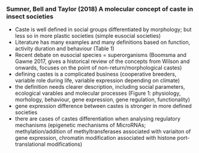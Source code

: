 ### Sumner, Bell and Taylor (2018) A molecular concept of caste in insect societies
- Caste is well defined in social groups differentiated by morphology; but less so in more plastic societies (simple eusocial societies) 
- Literature has many examples and many definitions based on function, activity duration and behaviour (Table 1)
- Recent debate on eusocial species = superorganisms (Boomsma and Gawne 2017, gives a historical review of the concepts from Wilson and onwards, focuses on the point of non-return/morphological castes)
- defining castes is a complicated business (cooperative breeders, variable role during life, variable expression depending on climate)
- the definition needs clearer description, including social parameters, ecological varables and molecular processes (Figure 1: physiology, morhology, behaviour, gene expression, gene regulation, functionality)
- gene expression difference between castes is stronger in more defined societies
- there are cases of castes differentiation when analysing regulatory mechanisms (epigenetic mechanisms of MicroRNAs; methylation/addition of methyltransferases associated with variaiton of gene expression, chromatin modification associated with histone port-translational modifications)
